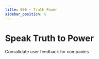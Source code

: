 ```yaml
---
title: 006 — Truth Power
sidebar_position: 6
---
```


```{=mdx}
import MyEmbed from '/src/components/Embed'
```

# Speak Truth to Power

Consolidate user feedback for companies

<MyEmbed src="https://www.figma.com/embed?embed_host=share&url=https%3A%2F%2Fwww.figma.com%2Ffile%2FcAgbLs3UzAI5TnmjOipjZ5%2FTrue-Cost%3Fnode-id%3D0%253A1" text="Loading True Cost..." />

